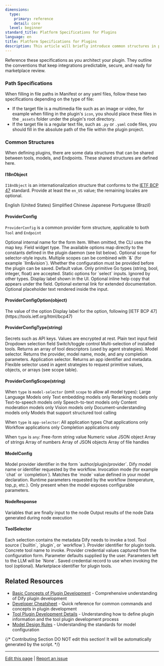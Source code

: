 ```yaml
---
dimensions:
  type:
    primary: reference
    detail: core
  level: beginner
standard_title: Platform Specifications for Plugins
language: en
title: Platform Specifications for Plugins
description: This article will briefly introduce common structures in plugin development. During development, it is strongly recommended to read this alongside [Basic Concepts of Plugin Development](/plugin-dev-en/0111-getting-started-dify-plugin) and the [Developer Cheatsheet](/plugin-dev-en/0111-cli) for a better understanding of the overall architecture.
---
```


Reference these specifications as you architect your plugin. They outline the conventions that keep integrations predictable, secure, and ready for marketplace review.

### Path Specifications

When filling in file paths in Manifest or any yaml files, follow these two specifications depending on the type of file:

* If the target file is a multimedia file such as an image or video, for example when filling in the plugin's `icon`, you should place these files in the `_assets` folder under the plugin's root directory.
* If the target file is a regular text file, such as `.py` or `.yaml` code files, you should fill in the absolute path of the file within the plugin project.

### Common Structures

When defining plugins, there are some data structures that can be shared between tools, models, and Endpoints. These shared structures are defined here.

#### I18nObject

`I18nObject` is an internationalization structure that conforms to the [IETF BCP 47](https://tools.ietf.org/html/bcp47) standard. Provide at least the `en_US` value; the remaining locales are optional.

<ParamField path="en_US" type="string">
  English (United States)
</ParamField>

<ParamField path="zh_Hans" type="string">
  Simplified Chinese
</ParamField>

<ParamField path="ja_JP" type="string">
  Japanese
</ParamField>

<ParamField path="pt_BR" type="string">
  Portuguese (Brazil)
</ParamField>

#### ProviderConfig

`ProviderConfig` is a common provider form structure, applicable to both `Tool` and `Endpoint`

<ParamField path="name" type="string">
  Optional internal name for the form item. When omitted, the CLI uses the map key.
</ParamField>

<ParamField path="type" type="provider_config_type" required>
  Field widget type. The available options map directly to the constants defined in the plugin daemon (see list below).
</ParamField>

<ParamField path="scope" type="provider_config_scope">
  Optional scope for selector-style inputs. Multiple scopes can be combined with `&` (for example `llm&vision`).
</ParamField>

<ParamField path="required" type="boolean">
  Whether the configuration must be provided before the plugin can be saved.
</ParamField>

<ParamField path="default" type="any">
  Default value. Only primitive Go types (string, bool, integer, float) are accepted.
</ParamField>

<ParamField path="options" type="array[provider_config_option]">
  Static options for `select` inputs. Ignored by other types.
</ParamField>

<ParamField path="label" type="I18nObject" required>
  Display label shown in the UI.
</ParamField>

<ParamField path="help" type="I18nObject">
  Optional inline help copy that appears under the field.
</ParamField>

<ParamField path="url" type="string">
  Optional external link for extended documentation.
</ParamField>

<ParamField path="placeholder" type="I18nObject">
  Optional placeholder text rendered inside the input.
</ParamField>

#### ProviderConfigOption(object)

<ParamField path="value" type="string" required>
  The value of the option
</ParamField>

<ParamField path="label" type="object" required>
  Display label for the option, following [IETF BCP 47](https://tools.ietf.org/html/bcp47)
</ParamField>

#### ProviderConfigType(string)

<ParamField path="secret-input" type="string">
  Secrets such as API keys. Values are encrypted at rest.
</ParamField>

<ParamField path="text-input" type="string">
  Plain text input field
</ParamField>

<ParamField path="select" type="string">
  Dropdown selection field
</ParamField>

<ParamField path="boolean" type="boolean">
  Switch/toggle control
</ParamField>

<ParamField path="array[tools]" type="array">
  Multi-selection of installed tools. Returns an array of tool descriptors (used by agent strategies).
</ParamField>

<ParamField path="model-selector" type="object">
  Model selector. Returns the provider, model name, mode, and any completion parameters.
</ParamField>

<ParamField path="app-selector" type="object">
  Application selector. Returns an app identifier and metadata.
</ParamField>

<ParamField path="any" type="object">
  Flexible selector used in agent strategies to request primitive values, objects, or arrays (see scope table).
</ParamField>

#### ProviderConfigScope(string)

When `type` is `model-selector` (omit `scope` to allow all model types):
<ParamField path="llm" type="string">
  Large Language Models only
</ParamField>
<ParamField path="text-embedding" type="string">
  Text embedding models only
</ParamField>
<ParamField path="rerank" type="string">
  Reranking models only
</ParamField>
<ParamField path="tts" type="string">
  Text-to-speech models only
</ParamField>
<ParamField path="speech2text" type="string">
  Speech-to-text models only
</ParamField>
<ParamField path="moderation" type="string">
  Content moderation models only
</ParamField>
<ParamField path="vision" type="string">
  Vision models only
</ParamField>
<ParamField path="document" type="string">
  Document-understanding models only
</ParamField>
<ParamField path="tool-call" type="string">
  Models that support structured tool calling
</ParamField>

When `type` is `app-selector`:
<ParamField path="all" type="string">
  All application types
</ParamField>
<ParamField path="chat" type="string">
  Chat applications only
</ParamField>
<ParamField path="workflow" type="string">
  Workflow applications only
</ParamField>
<ParamField path="completion" type="string">
  Completion applications only
</ParamField>

When `type` is `any`:
<ParamField path="string" type="string">
  Free-form string value
</ParamField>
<ParamField path="number" type="string">
  Numeric value
</ParamField>
<ParamField path="object" type="string">
  JSON object
</ParamField>
<ParamField path="array[string]" type="string">
  Array of strings
</ParamField>
<ParamField path="array[number]" type="string">
  Array of numbers
</ParamField>
<ParamField path="array[object]" type="string">
  Array of JSON objects
</ParamField>
<ParamField path="array[file]" type="string">
  Array of file handles
</ParamField>

#### ModelConfig

<ParamField path="provider" type="string">
  Model provider identifier in the form `author/plugin/provider`.
</ParamField>

<ParamField path="name" type="string">
  Dify model name or identifier requested by the workflow.
</ParamField>

<ParamField path="mode" type="string">
  Invocation mode (for example `chat` or `completion`). Matches the `mode` value defined in your model declaration.
</ParamField>

<ParamField path="completion_params" type="object">
  Runtime parameters requested by the workflow (temperature, top_p, etc.). Only present when the model exposes configurable parameters.
</ParamField>

#### NodeResponse

<ParamField path="inputs" type="dict">
  Variables that are finally input to the node
</ParamField>

<ParamField path="outputs" type="dict">
  Output results of the node
</ParamField>

<ParamField path="process_data" type="dict">
  Data generated during node execution
</ParamField>

#### ToolSelector

<ParamField path="[ ]" type="array">
  Each selection contains the metadata Dify needs to invoke a tool.
  
  <ParamField path="type" type="string">
    Tool source (`builtin`, `plugin`, or `workflow`).
  </ParamField>
  
  <ParamField path="provider_name" type="string">
    Provider identifier for plugin tools.
  </ParamField>
  
  <ParamField path="tool_name" type="string">
    Concrete tool name to invoke.
  </ParamField>
  
  <ParamField path="settings" type="dict[string, any]">
    Provider credential values captured from the configuration form.
  </ParamField>
  
  <ParamField path="parameters" type="dict[string, any]">
    Parameter defaults supplied by the user. Parameters left to the LLM will be `None`.
  </ParamField>
  
  <ParamField path="credential_id" type="string">
    Saved credential record to use when invoking the tool (optional).
  </ParamField>
  
  <ParamField path="plugin_unique_identifier" type="string">
    Marketplace identifier for plugin tools.
  </ParamField>
</ParamField>

## Related Resources

- [Basic Concepts of Plugin Development](/plugin-dev-en/0111-getting-started-dify-plugin) - Comprehensive understanding of Dify plugin development
- [Developer Cheatsheet](/plugin-dev-en/0131-cheatsheet) - Quick reference for common commands and concepts in plugin development
- [Tool Plugin Development Details](/plugin-dev-en/0222-tool-plugin) - Understanding how to define plugin information and the tool plugin development process
- [Model Design Rules](/plugin-dev-en/0411-model-designing-rules) - Understanding the standards for model configuration

{/*
Contributing Section
DO NOT edit this section!
It will be automatically generated by the script.
*/}

---

[Edit this page](https://github.com/langgenius/dify-docs/edit/main/plugin-dev-en/0411-general-specifications.mdx) | [Report an issue](https://github.com/langgenius/dify-docs/issues/new?template=docs.yml)
